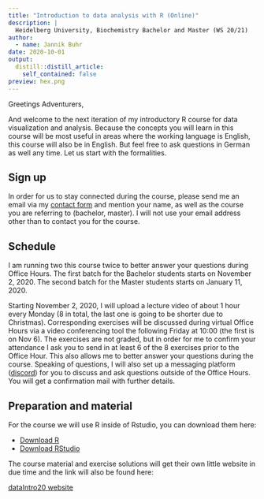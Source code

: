 ```yaml
---
title: "Introduction to data analysis with R (Online)"
description: |
  Heidelberg University, Biochemistry Bachelor and Master (WS 20/21)
author:
  - name: Jannik Buhr 
date: 2020-10-01
output:
  distill::distill_article:
    self_contained: false
preview: hex.png
---
```


Greetings Adventurers,

And welcome to the next iteration of my introductory
R course for data visualization and analysis.
Because the concepts you will learn in this course
will be most useful in areas where the working language
is English, this course will also be in English.
But feel free to ask questions in German as well any time.
Let us start with the formalities.

## Sign up

In order for us to stay connected during the course, please
send me an email via my [contact form](../../contact.html) and mention
your name, as well as the course you are referring to (bachelor,
master).
I will not use your email address other than to contact you for
the course.

## Schedule

I am running two this course twice to better answer
your questions during Office Hours.
The first batch for the Bachelor students starts
on November 2, 2020.
The second batch for the Master students starts
on January 11, 2020.

Starting November 2, 2020, I will upload a lecture video of about 1 hour
every Monday (8 in total, the last one is going to be shorter due to Christmas).
Corresponding exercises will be discussed during virtual Office Hours
via a video conferencing tool the following Friday at 10:00 (the first is on Nov 6).
The exercises are not graded, but in order for me to confirm your
attendance I ask you to send in at least 6 of the 8 exercises prior
to the Office Hour.
This also allows me to better answer your questions
during the course.
Speaking of questions, I
will also set up a messaging platform ([discord](https://discord.com/))
for you to discuss and ask
questions outside of the Office Hours.
You will get a confirmation mail with further details.

## Preparation and material

For the course we will use R inside of Rstudio,
you can download them here:

- [Download R](https://cran.uni-muenster.de/)
- [Download RStudio](https://www.rstudio.com/products/rstudio/download/#download)

The course material and exercise solutions will get
their own little website in due time and the link
will also be found here:

[dataIntro20 website](https://jmbuhr.de/dataIntro20/)
